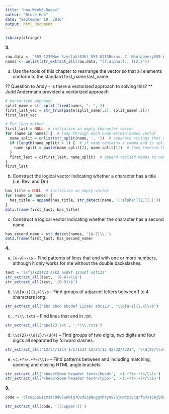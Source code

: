 ---
title: "Hao-Week3-Regex"
author: "Bruce Hao"
date: "September 10, 2016"
output: html_document
---

```{r}
library(stringr)
```

**3.**

```{r}
raw.data <- "555-1239Moe Szyslak(636) 555-0113Burns, C. Montgomery555-6542Rev. Timothy Lovejoy555 8904Ned Flanders636-555-3226Simpson, Homer5543642Dr. Julius Hibbert"
names <- unlist(str_extract_all(raw.data, "[[:alpha:]., ]{2,}"))
```

a. Use the tools of this chapter to rearrange the vector so that all elements conform to the standard first_name last_name.

?? Question to Andy - is there a vectorized approach to solving this?
** Judd Andermann provided a vectorized approach

``` {r}
# Vectorized approach
split_name = str_split_fixed(names, ", ", 2)
first_last_vec = str_trim(paste(split_name[,2], split_name[,1]))
first_last_vec

# For loop method
first_last = NULL  # initialize an empty character vector
for (name in names) {  # loop through each name within names vector
  name_split = unlist(str_split(name, ', '))  # separate strings that contain commas; then flatten list
  if (length(name_split) > 1) {  # if name contains a comma and is split
    name_split = paste(name_split[2], name_split[1])  # then reverse the order of the name components
  }
  first_last = c(first_last, name_split)  # append revised names to new character vector
}
first_last
```

b. Construct the logical vector indicating whether a character has a title (i.e. Rev. and Dr.)

```{r}
has_title = NULL  # initialize an empty vector
for (name in names) {
  has_title = append(has_title, str_detect(name, '[:alpha:]{2,}[.]'))  # look for pattern of >1 letters ending in a period
}
data.frame(first_last, has_title)
```

c. Construct a logical vector indicating whether the character has a second name.

```{r}
has_second_name = str_detect(names, '[A-Z]\\.')
data.frame(first_last, has_second_name)
```


**4.**

a. `[0-9]+\\$`  -- Find patterns of lines that end with one or more numbers, although it only works for me without the double backslashes.

```{r}
test = 'asfjsk23423 ask2 asdkf 123sdf sdf123'
str_extract_all(test, '[0-9]+\\$')
str_extract_all(test, '[0-9]+$')
```

b. `\\b[a-z]{1,4}\\b` -- Find groups of adjacent letters between 1 to 4 characters long.
```{r}
str_extract_all('abc abcd abcdef 123abc abc123', '\\b[a-z]{1,4}\\b')
```

c. `.*?\\.txt$` -- Find lines that end in .txt.
```{r}
str_extract_all('abc123.txt', '.*?\\.txt$')
```

d. `\\d{2}/\\d{2}/\\d{4}` -- Find groups of two digits, two digits and four digits all separated by forward slashes.
```{r}
str_extract_all('12/34/1234 1/1/1234 12/34/12 43/32/4321', '\\d{2}/\\d{2}/\\d{4}')
```

e. `<(.+?)>.+?</\\1>` -- Find patterns between and including matching, opening and closing HTML angle brackets.
```{r}
str_extract_all('<head>Some heaader text</head>', '<(.+?)>.+?</\\1>')
str_extract_all('<head>Some heaader text</typo>', '<(.+?)>.+?</\\1>')
```


**9.**

```{r}
code = 'clcopCow1zmstc0d87wnkig7OvdicpNuggvhryn92Gjuwczi8hqrfpRxs5Aj5dwpn0TanwoUwisdij7Lj8kpf03AT5Idr3coc0bt7yczjatOaootj55t3Nj3ne6c4Sfek.r1w1YwwojigOd6vrfUrbz2.2bkAnbhzgv4R9i05zEcrop.wAgnb.SqoU65fPa1otfb7wEm24k6t3sR9zqe5fy89n6Nd5t9kc4fE905gmc4Rgxo5nhDk!gr'

str_extract_all(code, '[[:upper:]]')
```

